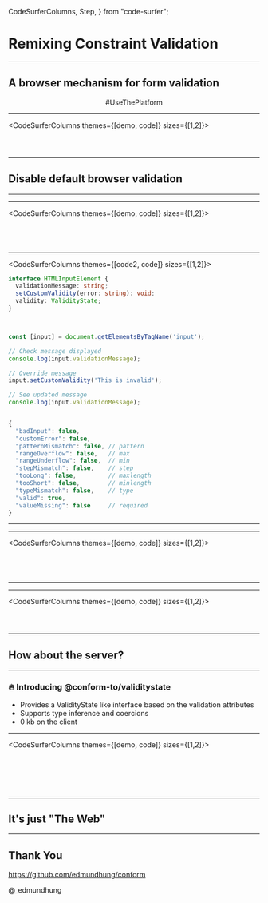   CodeSurferColumns,
  Step,
} from "code-surfer";


<Layout>

# Remixing Constraint Validation

</Layout>

---

<Layout>

## A browser mechanism for form validation

<center>#UseThePlatform</center>

</Layout>

---

<CodeSurferColumns themes={[demo, code]} sizes={[1,2]}>

<Step>

<Example src="./examples/html-form" />

```jsx file=./src/html-form.jsx title="HTML Form"
```

</Step>

<Step>

<Example src="./examples/html-form" />

```diff 10 title="Validation Attributes"
```

</Step>

<Step>

<Example src="./examples/validation-attributes" />

```jsx 8:12,16:22,26:30 file=./src/validation-attributes.jsx title="Validation Attributes"
```

</Step>

</CodeSurferColumns>

---


<Layout>

## Disable default browser validation

</Layout>

---

<Layout title="Enhancing the validation flow">

<Picture src="/assets/enhanced-validation-flow.png" />

</Layout>

---

<CodeSurferColumns themes={[demo, code]} sizes={[1,2]}>

<Step>

<Example src="./examples/validation-attributes" />

```jsx file=./src/validation-attributes.jsx
```

</Step>

<Step>

<Example src="./examples/disable-browser-validation" />

```jsx file=./src/disable-browser-validation.jsx title="Disable default brower validation"
```

</Step>

<Step>

<Example src="./examples/reimplement-browser-validation" />

```jsx file=./src/reimplement-browser-validation.jsx title="Reimplement using form.reportValidity()"
```

</Step>

<Step>

<Example src="./examples/reimplement-browser-validation" />

```diff 10:12 title="Reimplement using form.reportValidity()"
```

</Step>

</CodeSurferColumns>

---

<CodeSurferColumns themes={[code2, code]} sizes={[1,2]}>

<Step>

```ts title="The error interface"
interface HTMLInputElement {
  validationMessage: string; 
  setCustomValidity(error: string): void;
  validity: ValidityState;
}
```

```jsx


```

</Step>

<Step>

```diff 2,3 title="The error interface"
```

```jsx title="Validation message"
const [input] = document.getElementsByTagName('input');

// Check message displayed
console.log(input.validationMessage);

// Override message
input.setCustomValidity('This is invalid');

// See updated message
console.log(input.validationMessage);
```

</Step>

<Step>

```diff 4 title="The error interface"
```

```jsx title="ValidityState"
{
  "badInput": false,
  "customError": false,
  "patternMismatch": false, // pattern
  "rangeOverflow": false,   // max
  "rangeUnderflow": false,  // min
  "stepMismatch": false,    // step
  "tooLong": false,         // maxlength
  "tooShort": false,        // minlength
  "typeMismatch": false,    // type
  "valid": true,
  "valueMissing": false     // required
}
```

</Step>

</CodeSurferColumns>

---

<Layout title="New validation flow with error customized">

<Picture src="/assets/updated-validation-flow.png" />

</Layout>

---

<CodeSurferColumns themes={[demo, code]} sizes={[1,2]}>

<Step>

<Example src="./examples/reimplement-browser-validation" />

```jsx file=./src/reimplement-browser-validation.jsx
```

</Step>

<Step>

<Example src="./examples/customize-messages" />

```jsx file=./src/customize-messages.jsx title="Customize messages with setCustomValidity"
```

</Step>

<Step>

<Example src="./examples/derive-messages" />

```jsx file=./src/derive-messages.jsx title="Derive messages based on ValidityState"
```

</Step>

<Step>

<Example src="./examples/derive-messages" />

```jsx 24:26 file=./src/derive-messages.jsx title="Derive messages based on ValidityState"
```

</Step>

</CodeSurferColumns>

---

<Layout title="Validation flow with error synchronized">

<Picture src="/assets/final-validation-flow.png" />

</Layout>

---

<CodeSurferColumns themes={[demo, code]} sizes={[1,2]}>

<Step>

<Example src="./examples/derive-messages" />

```jsx file=./src/derive-messages.jsx
```

</Step>

<Step>

<Example src="./examples/synchronize-messages" />

```jsx 35,40:49,60 file=./src/synchronize-messages.jsx title="Synchronize messages through invalid event"
```

</Step>

<Step>

<Example src="./examples/display-error" />

```jsx file=./src/display-error.jsx title="Display error next to the input"
```

</Step>

</CodeSurferColumns>

---

<Layout>

## How about the server?

</Layout>

---

<Layout>

### 🔥 Introducing @conform-to/validitystate

- Provides a ValidityState like interface based on the validation attributes
- Supports type inference and coercions
- 0 kb on the client

</Layout>

---

<CodeSurferColumns themes={[demo, code]} sizes={[1,2]}>

<Step>

<Example src="./examples/display-error" />

```jsx 68:99 file=./src/display-error.jsx
```

</Step>

<Step>

<Example src="./examples/extract-constraints" />

```jsx 90,99,108 file=./src/extract-constraints.jsx title="Extract constraints of each input"
```
</Step>

<Step>

<Example src="./examples/extract-constraints" />

```diff 4:19 title="Extract constraints of each input"
```
</Step>

<Step>

<Example src="./examples/parse-formdata" />

```jsx 1 file=./src/parse-formdata.jsx title="Parse formData based on schema"
```

</Step>

<Step>

<Example src="./examples/parse-formdata" />

```diff 54:66 title="Parse formData based on schema"
```

</Step>

<Step>

<Example src="./examples/synchronize-server-error" />

```jsx 69:70 file=./src/synchronize-server-error.jsx title="Synchronize server error with client state"
```

</Step>

</CodeSurferColumns>

---

<Layout>

## It's just "The Web"

</Layout>

---

<Layout>

## Thank You

https://github.com/edmundhung/conform

@_edmundhung

</Layout>